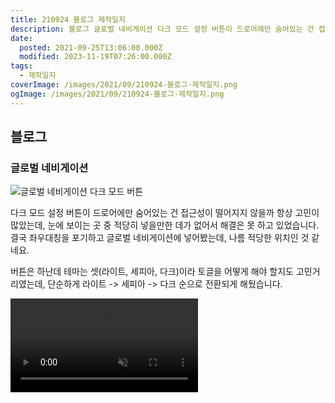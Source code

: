```yaml
---
title: 210924 블로그 제작일지
description: 블로그 글로벌 네비게이션 다크 모드 설정 버튼이 드로어에만 숨어있는 건 접근성이 떨어지지 않을까 항상 고민이 많았는데, 눈에 보이는 곳 중 적당히 넣을만한 데가 없어서 해결은 못 하고 있었습니다.결국 좌우대칭을 포기하고 글로벌 네비게이션에 넣어봤는데, 나름 적당한 위치인 것 같네요. 버튼은 하난데 테마는 셋(라이트, 세피아, 다크)이라 토글을 어떻게 해야 할지도 고민거리였는데, 단순하게 라이트 -&gt; 세피아 -&gt; 다크
date:
  posted: 2021-09-25T13:06:00.000Z
  modified: 2023-11-19T07:26:00.000Z
tags:
  - 제작일지
coverImage: /images/2021/09/210924-블로그-제작일지.png
ogImage: /images/2021/09/210924-블로그-제작일지.png
---
```


## 블로그

### 글로벌 네비게이션

![글로벌 네비게이션 다크 모드 버튼](/images/2021/09/global-nav.png)

다크 모드 설정 버튼이 드로어에만 숨어있는 건 접근성이 떨어지지 않을까 항상 고민이 많았는데, 눈에 보이는 곳 중 적당히 넣을만한 데가 없어서 해결은 못 하고 있었습니다.  
결국 좌우대칭을 포기하고 글로벌 네비게이션에 넣어봤는데, 나름 적당한 위치인 것 같네요.

버튼은 하난데 테마는 셋(라이트, 세피아, 다크)이라 토글을 어떻게 해야 할지도 고민거리였는데, 단순하게 라이트 -> 세피아 -> 다크 순으로 전환되게 해뒀습니다.

<video autoPlay playsInline muted loop src="/images/2021/09/global-nav-dark-mode-button.mp4" />

SVG 아이콘도 하나 제작해 마이크로 인터랙션을 만들어봤는데, 꽤 만족스럽게 잘 뽑혔습니다.  
Adobe Illustrator로 틀을 잡고, 크롬 개발자도구와 VSCode로 가다듬는 방식으로 제작했습니다.

### BGM 플레이어

![bgm 플레이어](/images/2021/09/bgm-player.png)

BGM 플레이어의 디자인을 가다듬고 자동 재생 여부를 사용자가 결정할 수 있게 업데이트했습니다.  
더해, BGM을 추가해뒀던 모든 게시글을 업데이트해뒀습니다.

```css
@keyframes marquee {
    0%,
    5%,
    95%,
    100% {
        transform: translateX(0);
    }
    45%,
    55% {
        transform: translateX(var(--transform-value));
    }
}
```

```js
const title = document.createElement("h2");
const titleText = document.createElement("span");

...

// Check If title overflows
const textWidth = titleText.offsetWidth;
const titleWidth = title.offsetWidth;

if (textWidth > titleWidth) {
    title.classList.add("bgm__title--marquee");
    title.style.setProperty(
        "--transform-value",
        `calc(${titleWidth}px - 100%)`
    );
    titleText.style.animation = `marquee ${
        (textWidth / titleWidth) * 10
    }s infinite linear`;
}
```

아무래도 노래 제목은 한 줄로 표시되는 게 나을 것 같아 marquee 애니메이션을 간단히 구현해봤습니다.

`h2`에 제목이 있는 `span`을 추가하고 줄 바꿈을 방지한 뒤, `span`의 너비가 `h2`의 너비보다 넓으면 애니메이션을 추가하게 해뒀습니다.

### 배너 이미지

<video autoPlay playsInline muted loop src="/images/2021/09/banner-transition.mp4" />

페이지를 넘어다닐 때마다 배너 이미지가 트랜지션 없이 확확 바뀌는 게 별로라 불투명도를 이용해 이미지가 천천히 바뀌는 것 같은 효과를 추가해봤습니다.

### 방명록

![방명록](/images/2021/09/guestbook.png)

방명록에선 헤더가 끝나는 부분에 있는 곡선을 제거해, 요소 위에 **요정**이 걸터앉은 느낌이 살게 해뒀습니다.

### 제목 글꼴

![홈 화면](/images/2021/09/home-page.png)

제목 등을 글자의 굵기로만 강조하니 제목이 강조된단 느낌이 살지 않아 시범적으로 폰트를 달리해봤습니다.  
천편일률적인 느낌은 벗어난 듯하나 아무래도 한글 글꼴은 용량이 커 득보단 실이 클까 걱정이네요.

일단 최적화가 잘 된 구글 폰트에서 폰트를 하나 집어와 봤는데, 마음에 드는 글꼴도 없거니와 고른 글꼴이 본문의 글꼴과 비슷해 확실히 강조되는 느낌은 아니네요.

적당한 글꼴을 골라 다듬어볼 예정입니다.

### 기타

* 카테고리 페이지와 글 페이지에서 해당 카테고리 / 글의 카테고리를 가져오는 방법 최적화
* 인사말 제거
* 클립보드 복사 시 `document.execCommand` 대신 클립보드 API를 이용하도록 업데이트
* 기타 리팩토링 및 최적화

## GIF Converter

![GIF Converter](/images/2021/09/gif-converter.png)

```nginx
location ~ /gifconverter/ {
    # ...
    add_header Cross-Origin-Opener-Policy "same-origin";
    add_header Cross-Origin-Embedder-Policy "require-corp";
    # ...
}
```

위 두 헤더를 추가해 사이트를 격리해야 `SharedArrayBuffer`를 사용할 수 있도록 업데이트되어, Github에서 홈 서버로 해당 앱을 옮겼습니다.  
[https://marshallku.com/gifconverter/](/gifconverter/) 에서 계속 이용하실 수 있습니다.